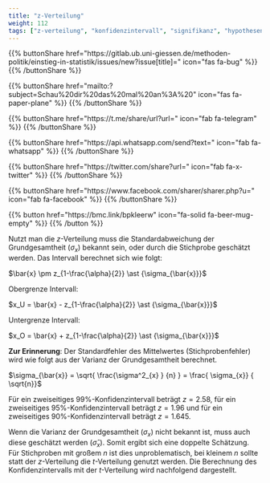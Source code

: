 ```yaml
---
title: "z-Verteilung"
weight: 112
tags: ["z-verteilung", "konfidenzintervall", "signifikanz", "hypothesentest"]
---
```


{{% buttonShare href=\"https\:\/\/gitlab.ub.uni-giessen.de\/methoden-politik\/einstieg-in-statistik\/issues\/new?issue[title]=\" icon=\"fas fa-bug\" %}} {{% /buttonShare %}} 

{{% buttonShare href=\"mailto\:?subject=Schau\%20dir\%20das\%20mal\%20an\%3A\%20\" icon=\"fas fa-paper-plane\" %}} {{% /buttonShare %}}

{{% buttonShare href=\"https\:\/\/t.me\/share\/url?url=\" icon=\"fab fa-telegram\" %}} {{% /buttonShare %}}

{{% buttonShare href=\"https\:\/\/api.whatsapp.com\/send?text=\" icon=\"fab fa-whatsapp\" %}} {{% /buttonShare %}}

{{% buttonShare href=\"https\:\/\/twitter.com\/share?url=\" icon=\"fab fa-x-twitter\" %}} {{% /buttonShare %}}

{{% buttonShare href=\"https\:\/\/www.facebook.com\/sharer\/sharer.php?u=\" icon=\"fab fa-facebook\" %}} {{% /buttonShare %}}

{{% button href=\"https\:\/\/bmc.link\/bpkleerw\" icon=\"fa-solid fa-beer-mug-empty\" %}} {{% /button %}}

Nutzt man die $z$-Verteilung muss die Standardabweichung der Grundgesamtheit ($\sigma_x$) bekannt sein, oder durch die Stichprobe geschätzt werden. Das Intervall berechnet sich wie folgt:

$\bar{x} \pm z_{1-\frac{\alpha}{2}} \ast {\sigma_{\bar{x}}}$

Obergrenze Intervall:

$x_U = \bar{x} - z_{1-\frac{\alpha}{2}} \ast {\sigma_{\bar{x}}}$

Untergrenze Intervall:

$x_O = \bar{x} + z_{1-\frac{\alpha}{2}} \ast {\sigma_{\bar{x}}}$

**Zur Erinnerung**: Der Standardfehler des Mittelwertes (Stichprobenfehler) wird wie folgt aus der Varianz der Grundgesamtheit berechnet.

$\sigma_{\bar{x}} = \sqrt{ \frac{\sigma^2_{x} } {n} } = \frac{ \sigma_{x}} { \sqrt{n}}$

Für ein zweiseitiges $99\%$-Konfidenzintervall beträgt $z = 2.58$, für ein zweiseitiges $95\%$-Konfidenzintervall beträgt $z= 1.96$ und für ein zweiseitiges $90\%$-Konfidenzintervall beträgt $z = 1.645$.

Wenn die Varianz der Grundgesamtheit ($\sigma_x$) nicht bekannt ist, muss auch diese geschätzt werden ($\hat{\sigma}_x$). Somit ergibt sich eine doppelte Schätzung. Für Stichproben mit großem $n$ ist dies unproblematisch, bei kleinem $n$ sollte statt der $z$-Verteilung die $t$-Verteilung genutzt werden. Die Berechnung des Konfidenzintervalls mit der $t$-Verteilung wird nachfolgend dargestellt.